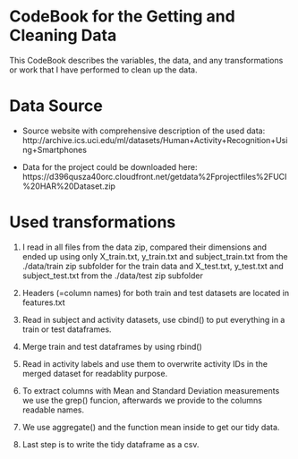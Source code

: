 # CodeBook for the Getting and Cleaning Data
This CodeBook describes the variables, the data, and any transformations or work that I have performed to clean up the data. 

# Data Source

* Source website with comprehensive description of the used data:
http://archive.ics.uci.edu/ml/datasets/Human+Activity+Recognition+Using+Smartphones

* Data for the project could be downloaded here:
https://d396qusza40orc.cloudfront.net/getdata%2Fprojectfiles%2FUCI%20HAR%20Dataset.zip

# Used transformations

1. I read in all files from the data zip, compared their dimensions and ended up
using only X_train.txt, y_train.txt and subject_train.txt from the ./data/train zip subfolder for the train data and X_test.txt, y_test.txt and subject_test.txt from the ./data/test zip subfolder 

2. Headers (=column names) for both train and test datasets are located in features.txt

3. Read in subject and activity datasets, use cbind() to put everything in a train or test dataframes.

4. Merge train and test dataframes by using rbind()

5. Read in activity labels and use them to overwrite activity IDs in the merged dataset for readablity purpose.

6. To extract columns with Mean and Standard Deviation measurements we use the grep() funcion, afterwards we provide to the columns readable names.

7. We use aggregate() and the function mean inside to get our tidy data.

8. Last step is to write the tidy dataframe as a csv.